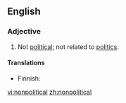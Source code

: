 ==English==
===Adjective===
{{en-adj}}

# Not [[political]]; not related to [[politics]].

====Translations====
{{top}}
* Finnish: {{t|fi|epäpoliittinen}}
{{bottom}}

[[vi:nonpolitical]]
[[zh:nonpolitical]]